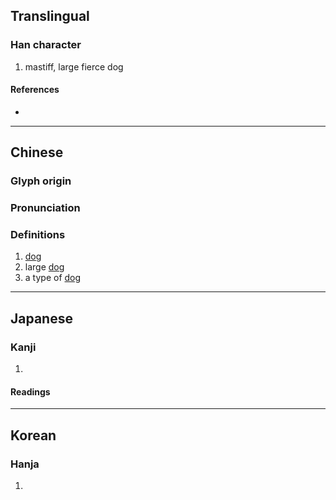 {{character info/new}}
==Translingual==

===Han character===
{{Han char|rn=94|rad=犬|as=11|sn=14|four=58430|canj=GKIK,QKIK|ids=⿱敖犬}}

# mastiff, large fierce dog

====References====
* {{Han ref|kx=0718.020|dkj=20646|dj=1129.160|hdz=21364.100|uh=7352|ud=29522|bh=E676|bd=58998}}

----

==Chinese==
{{zh-forms}}

===Glyph origin===
{{Han etym}}

===Pronunciation===
{{zh-pron
|m=áo
|c=ngou1,ngou4
|mc=y
|oc=y
|ma=
|cat=n
}}

===Definitions===
{{zh-hanzi}}

# [[dog]] {{zh-mw|m,c:隻|m:條}}
# large [[dog]]
# a type of [[dog]]

----

==Japanese==

===Kanji===
{{ja-kanji|grade=|rs=犬11}}

# {{defn|lang=ja|sort=犬11}}

====Readings====
{{ja-readings|on=[[ごう]] (gō)|kun=[[いぬ]] (inu)|nanori=}}

----

==Korean==

===Hanja===
{{ko-hanja|hangeul=오|eumhun=|rv=o|mr=o|y=o}}

# {{defn|lang=ko|sort=犬11}}